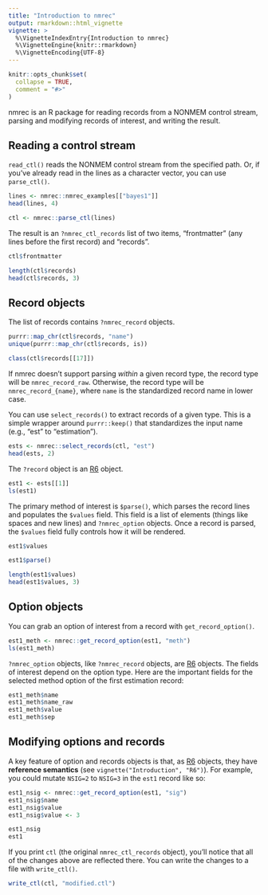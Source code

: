 ```yaml
---
title: "Introduction to nmrec"
output: rmarkdown::html_vignette
vignette: >
  %\VignetteIndexEntry{Introduction to nmrec}
  %\VignetteEngine{knitr::rmarkdown}
  %\VignetteEncoding{UTF-8}
---
```


```r
knitr::opts_chunk$set(
  collapse = TRUE,
  comment = "#>"
)
```

nmrec is an R package for reading records from a NONMEM control
stream, parsing and modifying records of interest, and writing the
result.

## Reading a control stream

`read_ctl()` reads the NONMEM control stream from the specified path.
Or, if you've already read in the lines as a character vector, you can
use `parse_ctl()`.

```r
lines <- nmrec::nmrec_examples[["bayes1"]]
head(lines, 4)

ctl <- nmrec::parse_ctl(lines)
```

The result is an `?nmrec_ctl_records` list of two items, "frontmatter"
(any lines before the first record) and "records".

```r
ctl$frontmatter

length(ctl$records)
head(ctl$records, 3)
```

## Record objects

The list of records contains `?nmrec_record` objects.

```r
purrr::map_chr(ctl$records, "name")
unique(purrr::map_chr(ctl$records, is))

class(ctl$records[[17]])
```

If nmrec doesn't support parsing _within_ a given record type, the
record type will be `nmrec_record_raw`.  Otherwise, the record type
will be `nmrec_record_{name}`, where `name` is the standardized record
name in lower case.

You can use `select_records()` to extract records of a given type.
This is a simple wrapper around `purrr::keep()` that standardizes the
input name (e.g., "est" to "estimation").

```r
ests <- nmrec::select_records(ctl, "est")
head(ests, 2)
```

The `?record` object is an [R6] object.

```r
est1 <- ests[[1]]
ls(est1)
```

The primary method of interest is `$parse()`, which parses the record
lines and populates the `$values` field.  This field is a list of
elements (things like spaces and new lines) and `?nmrec_option`
objects.  Once a record is parsed, the `$values` field fully controls
how it will be rendered.

```r
est1$values

est1$parse()

length(est1$values)
head(est1$values, 3)
```

## Option objects

You can grab an option of interest from a record with
`get_record_option()`.

```r
est1_meth <- nmrec::get_record_option(est1, "meth")
ls(est1_meth)
```

`?nmrec_option` objects, like `?nmrec_record` objects, are [R6]
objects.  The fields of interest depend on the option type.  Here are
the important fields for the selected method option of the first
estimation record:

```r
est1_meth$name
est1_meth$name_raw
est1_meth$value
est1_meth$sep
```

## Modifying options and records

A key feature of option and records objects is that, as [R6] objects,
they have **reference semantics** (see `vignette("Introduction",
"R6")`).  For example, you could mutate `NSIG=2` to `NSIG=3` in the
`est1` record like so:

```r
est1_nsig <- nmrec::get_record_option(est1, "sig")
est1_nsig$name
est1_nsig$value
est1_nsig$value <- 3

est1_nsig
est1
```

If you print `ctl` (the original `nmrec_ctl_records` object), you'll
notice that all of the changes above are reflected there.  You can
write the changes to a file with `write_ctl()`.

```r
write_ctl(ctl, "modified.ctl")
```

[R6]: https://r6.r-lib.org/
